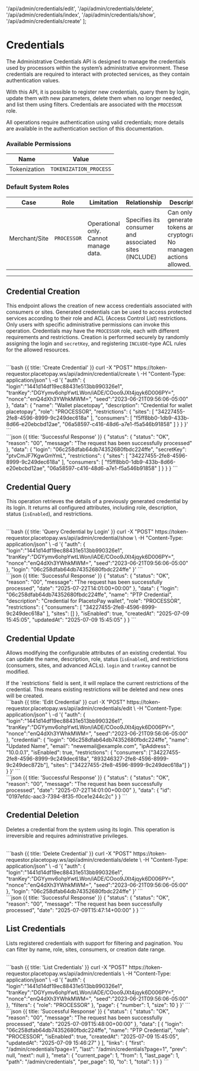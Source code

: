   '/api/admin/credentials/edit',
  '/api/admin/credentials/delete',
  '/api/admin/credentials/index',
  '/api/admin/credentials/show',
  '/api/admin/credentials/create'
];

# Credentials

The Administrative Credentials API is designed to manage the credentials used by processors within the system’s administrative environment.
These credentials are required to interact with protected services, as they contain authentication values.

With this API, it is possible to register new credentials, query them by login, update them with new parameters, delete them when no longer needed, and list them using filters.
Credentials are associated with the `PROCESSOR` role.

<Note> All operations require authentication using valid credentials; more details are available in the authentication section of this documentation. </Note>

### Available Permissions

| Name         | Value                 |
|--------------|------------------------|
| Tokenization | `TOKENIZATION_PROCESS` |

### Default System Roles

| Case           | Role        | Limitation                            | Relationship                                               | Description                                                                                   | Permissions             |
|----------------|-------------|----------------------------------------|------------------------------------------------------------|-----------------------------------------------------------------------------------------------|--------------------------|
| Merchant/Site  | `PROCESSOR` | Operational only. Cannot manage data. | Specifies its consumer and associated sites (INCLUDE)      | Can only generate tokens and cryptograms. No management actions allowed.                     | `TOKENIZATION_PROCESS`   |

---

## Credential Creation

This endpoint allows the creation of new access credentials associated with consumers or sites.
Generated credentials can be used to access protected services according to their role and ACL (Access Control List) restrictions.
Only users with specific administrative permissions can invoke this operation.
Credentials may have the `PROCESSOR` role, each with different requirements and restrictions.
Creation is performed securely by randomly assigning the login and `secretKey`, and registering `INCLUDE`-type ACL rules for the allowed resources.

<Row>
  <Col>
    <ApiReader
      path="/api/admin/credentials/create"
      method="post"
      api={props.refs}
    />
  </Col>

  <Col sticky>
    <br />
    <CodeGroup title="Request" tag="POST" label="/api/admin/credential/create">
      ```bash {{ title: 'Create Credential' }}
      curl -X "POST" https://token-requestor.placetopay.ws/api/admin/credential/create \
      -H "Content-Type: application/json" \
      -d '{
        "auth": {
           "login":"1441d14df19ec88431e513bb990326e1",
           "tranKey":"DGYymv6ohpYwtLWon/iADE/COoo9JXt4jqyk6D006PY=",
           "nonce":"enQ4dXh3YWhkMWM=",
           "seed":"2023-06-21T09:56:06-05:00"
        },
        "data": {
          "name": "Wallet placetopay",
          "description": "Credential for wallet placetopay",
          "role": "PROCESSOR",
          "restrictions": {
            "sites": [
              "34227455-2fe8-4596-8999-9c249dec618a"
            ],
            "consumers": [
              "f5ff8bb0-1db9-433b-8d66-e20ebcbd12ae",
              "06a58597-c416-48d6-a7e1-f5a546b91858"
            ]
          }
        }
      }'
      ```
    </CodeGroup>
  </Col>
</Row>

<Row>
  <Col>
    <ApiReader
      path="/api/admin/credentials/create"
      method="post"
      type="response"
      api={props.refs}
    />
  </Col>

  <Col sticky>
    <br />
    <CodeGroup title="Response">
      ```json {{ title: 'Successful Response' }}
      {
        "status": {
          "status": "OK",
          "reason": "00",
          "message": "The request has been successfully processed"
        },
        "data": {
          "login": "06c258dfab64db74352680fbdc224ffe",
          "secretKey": "ptvCmJF7KgwGmYmL",
          "restrictions": {
            "sites": [
              "34227455-2fe8-4596-8999-9c249dec618a"
            ],
            "consumers": [
              "f5ff8bb0-1db9-433b-8d66-e20ebcbd12ae",
              "06a58597-c416-48d6-a7e1-f5a546b91858"
            ]
          }
        }
      }
      ```
    </CodeGroup>
  </Col>
</Row>

## Credential Query

This operation retrieves the details of a previously generated credential by its login.
It returns all configured attributes, including role, description, status (`isEnabled`), and restrictions.

<Row>
  <Col>
    <ApiReader
      path="/api/admin/credentials/show"
      method="post"
      api={props.refs}
    />
  </Col>

  <Col sticky>
    <br />
    <CodeGroup title="Request" tag="POST" label="/api/admin/credential/show">
      ```bash {{ title: 'Query Credential by Login' }}
      curl -X "POST" https://token-requestor.placetopay.ws/api/admin/credential/show \
      -H "Content-Type: application/json" \
      -d '{
         "auth": {
            "login":"1441d14df19ec88431e513bb990326e1",
            "tranKey":"DGYymv6ohpYwtLWon/iADE/COoo9JXt4jqyk6D006PY=",
            "nonce":"enQ4dXh3YWhkMWM=",
            "seed":"2023-06-21T09:56:06-05:00"
        },
        "login": "06c258dfab64db74352680fbdc224ffe"
      }'
      ```
    </CodeGroup>
  </Col>
</Row>

<Row>
  <Col>
    <ApiReader
      path="/api/admin/credentials/show"
      method="post"
      type="response"
      api={props.refs}
    />
  </Col>

  <Col sticky>
    <br />
    <CodeGroup title="Response">
      ```json {{ title: 'Successful Response' }}
      {
        "status": {
          "status": "OK",
          "reason": "00",
          "message": "The request has been successfully processed",
          "date": "2025-07-22T14:01:00+00:00"
        },
        "data": {
          "login": "06c258dfab64db74352680fbdc224ffe",
          "name": "PTP Credential",
          "description": "Credential for PlacetoPay wallet",
          "role": "PROCESSOR",
          "restrictions": {
            "consumers": [
              "34227455-2fe8-4596-8999-9c249dec618a"
            ],
            "sites": []
          },
          "isEnabled": true,
          "createdAt": "2025-07-09 15:45:05",
          "updatedAt": "2025-07-09 15:45:05"
        }
      }
      ```
    </CodeGroup>
  </Col>
</Row>

## Credential Update

Allows modifying the configurable attributes of an existing credential.
You can update the name, description, role, status (`isEnabled`), and restrictions (consumers, sites, and advanced ACLs).
`login` and `tranKey` cannot be modified.

<Note type='warning'>
If the `restrictions` field is sent, it will replace the current restrictions of the credential. This means existing restrictions will be deleted and new ones will be created.
</Note>

<Row>
  <Col>
    <ApiReader
      path="/api/admin/credentials/edit"
      method="post"
      api={props.refs}
    />
  </Col>

  <Col sticky>
    <br />
    <CodeGroup title="Request" tag="POST" label="/api/admin/credentials/edit">
      ```bash {{ title: 'Edit Credential' }}
      curl -X "POST" https://token-requestor.placetopay.ws/api/admin/credentials/edit \
      -H "Content-Type: application/json" \
      -d '{
         "auth": {
            "login":"1441d14df19ec88431e513bb990326e1",
            "tranKey":"DGYymv6ohpYwtLWon/iADE/COoo9JXt4jqyk6D006PY=",
            "nonce":"enQ4dXh3YWhkMWM=",
            "seed":"2023-06-21T09:56:06-05:00"
        },
        "credential": {
          "login": "06c258dfab64db74352680fbdc224ffe",
          "name": "Updated Name",
          "email": "newemail@example.com",
          "ipAddress": "10.0.0.1",
          "isEnabled": true,
          "restrictions": {
              "consumers": ["34227455-2fe8-4596-8999-9c249dec618a", "893246327-2fe8-4596-8999-9c249dec872b"],
              "sites": ["34227455-2fe8-4596-8999-9c249dec618a"]
          }
        }
      }'
      ```
    </CodeGroup>
  </Col>
</Row>

<Row>
  <Col>
    <ApiReader
      path="/api/admin/credentials/edit"
      method="post"
      type="response"
      api={props.refs}
    />
  </Col>

  <Col sticky>
    <br />
    <CodeGroup title="Response">
      ```json {{ title: 'Successful Response' }}
      {
        "status": {
          "status": "OK",
          "reason": "00",
          "message": "The request has been successfully processed",
          "date": "2025-07-22T14:01:00+00:00"
        },
        "data": {
           "id": "0197efdc-aac3-7394-8f35-f0ce1e244c2c"
        }
      }
      ```
    </CodeGroup>
  </Col>
</Row>

## Credential Deletion

Deletes a credential from the system using its login.
This operation is irreversible and requires administrative privileges.

<Row>
  <Col>
    <ApiReader
      path="/api/admin/credentials/delete"
      method="post"
      api={props.refs}
    />
  </Col>

  <Col sticky>
    <br />
    <CodeGroup title="Request" tag="POST" label="/api/admin/credentials/delete">
      ```bash {{ title: 'Delete Credential' }}
      curl -X "POST" https://token-requestor.placetopay.ws/api/admin/credentials/delete \
      -H "Content-Type: application/json" \
      -d '{
         "auth": {
            "login":"1441d14df19ec88431e513bb990326e1",
            "tranKey":"DGYymv6ohpYwtLWon/iADE/COoo9JXt4jqyk6D006PY=",
            "nonce":"enQ4dXh3YWhkMWM=",
            "seed":"2023-06-21T09:56:06-05:00"
        },
        "login": "06c258dfab64db74352680fbdc224ffe"
      }'
      ```
    </CodeGroup>
  </Col>
</Row>

<Row>
  <Col>
    <ApiReader
      path="/api/admin/credentials/delete"
      method="post"
      type="response"
      api={props.refs}
    />
  </Col>

  <Col sticky>
    <br />
    <CodeGroup title="Response">
      ```json {{ title: 'Successful Response' }}
      {
        "status": {
          "status": "OK",
          "reason": "00",
          "message": "The request has been successfully processed",
          "date": "2025-07-09T15:47:14+00:00"
        }
      }
      ```
    </CodeGroup>
  </Col>
</Row>

## List Credentials

Lists registered credentials with support for filtering and pagination.
You can filter by name, role, sites, consumers, or creation date range.

<Row>
  <Col>
    <ApiReader
      path="/api/admin/credentials/index"
      method="post"
      api={props.refs}
    />
  </Col>

  <Col sticky>
    <br />
    <CodeGroup title="Request" tag="POST" label="/api/admin/credentials">
      ```bash {{ title: 'List Credentials' }}
      curl -X "POST" https://token-requestor.placetopay.ws/api/admin/credentials \
      -H "Content-Type: application/json" \
      -d '{
        "auth": {
           "login":"1441d14df19ec88431e513bb990326e1",
           "tranKey":"DGYymv6ohpYwtLWon/iADE/COoo9JXt4jqyk6D006PY=",
           "nonce":"enQ4dXh3YWhkMWM=",
           "seed":"2023-06-21T09:56:06-05:00"
        },
        "filters": {
          "role": "PROCESSOR"
        },
        "page": {
          "number": 1,
          "size": 10
        }
      }'
      ```
    </CodeGroup>
  </Col>
</Row>

<Row>
  <Col>
    <ApiReader
      path="/api/admin/credentials/index"
      method="post"
      type="response"
      api={props.refs}
    />
  </Col>

  <Col sticky>
    <br />
    <CodeGroup title="Response">
      ```json {{ title: 'Successful Response' }}
      {
        "status": {
          "status": "OK",
          "reason": "00",
          "message": "The request has been successfully processed",
          "date": "2025-07-09T15:48:00+00:00"
        },
        "data": [
          {
            "login": "06c258dfab64db74352680fbdc224ffe",
            "name": "PTP Credential",
            "role": "PROCESSOR",
            "isEnabled": true,
            "createdAt": "2025-07-09 15:45:05",
            "updatedAt": "2025-07-09 15:46:27"
          }
        ],
        "links": {
          "first": "/admin/credentials?page=1",
          "last": "/admin/credentials?page=1",
          "prev": null,
          "next": null
        },
        "meta": {
          "current_page": 1,
          "from": 1,
          "last_page": 1,
          "path": "/admin/credentials",
          "per_page": 10,
          "to": 1,
          "total": 1
        }
      }
      ```
    </CodeGroup>
  </Col>
</Row>
